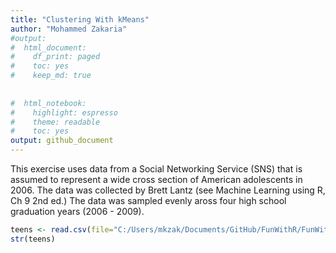 ```yaml
---
title: "Clustering With kMeans"
author: "Mohammed Zakaria"
#output:
#  html_document:
#    df_print: paged
#    toc: yes
#    keep_md: true
   
  
#  html_notebook:
#    highlight: espresso
#    theme: readable
#    toc: yes
output: github_document
---
```



This exercise uses data from a Social Networking Service (SNS) that is assumed to represent a wide cross section of American adolescents in 2006. The data was collected by Brett Lantz (see Machine Learning using R, Ch 9 2nd ed.) The data was sampled evenly aross four high school graduation years (2006 - 2009).

```r
teens <- read.csv(file="C:/Users/mkzak/Documents/GitHub/FunWithR/FunWithR/10_kMeans/Data/snsdata.csv", stringsAsFactors = FALSE)
str(teens)
```


